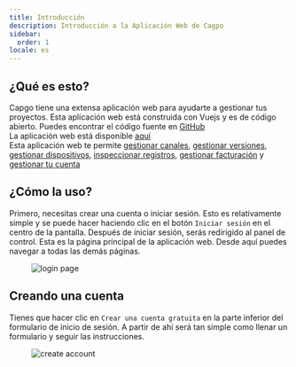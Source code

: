 ```yaml
---
title: Introducción
description: Introducción a la Aplicación Web de Cagpo
sidebar:
  order: 1
locale: es
---
```


## ¿Qué es esto?

Capgo tiene una extensa aplicación web para ayudarte a gestionar tus proyectos. Esta aplicación web está construida con Vuejs y es de código abierto. Puedes encontrar el código fuente en [GitHub](https://githubcom/Cap-go/capgo/tree/main/src/) \
La aplicación web está disponible [aquí](https://webcapgoapp/) \
Esta aplicación web te permite [gestionar canales](/docs/webapp/channels/), [gestionar versiones](/docs/webapp/bundles/), [gestionar dispositivos](/docs/webapp/devices/), [inspeccionar registros](/docs/webapp/logs/), [gestionar facturación](/docs/webapp/settings/) y [gestionar tu cuenta](/docs/webapp/settings/)

## ¿Cómo la uso?

Primero, necesitas crear una cuenta o iniciar sesión. Esto es relativamente simple y se puede hacer haciendo clic en el botón `Iniciar sesión` en el centro de la pantalla. Después de iniciar sesión, serás redirigido al panel de control. Esta es la página principal de la aplicación web. Desde aquí puedes navegar a todas las demás páginas.

<figure><img src="/loginwebp" alt="login page" /><figcaption></figcaption></figure>

## Creando una cuenta

Tienes que hacer clic en `Crear una cuenta gratuita` en la parte inferior del formulario de inicio de sesión. A partir de ahí será tan simple como llenar un formulario y seguir las instrucciones.

<figure><img src="/create-accountwebp" alt="create account" /><figcaption></figcaption></figure>